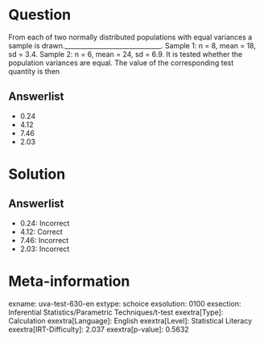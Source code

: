 Question
========

From each of two normally distributed populations with equal variances a sample is drawn.______________________________. Sample 1: n = 8, mean = 18, sd = 3.4. Sample 2: n = 6, mean = 24, sd = 6.9. It is tested whether the population variances are equal. The value of the corresponding test quantity is then

Answerlist
----------

* 0.24
* 4.12
* 7.46
* 2.03

Solution
========

Answerlist
----------

* 0.24: Incorrect
* 4.12: Correct
* 7.46: Incorrect
* 2.03: Incorrect

Meta-information
================
exname: uva-test-630-en
extype: schoice
exsolution: 0100
exsection: Inferential Statistics/Parametric Techniques/t-test
exextra[Type]: Calculation
exextra[Language]: English
exextra[Level]: Statistical Literacy
exextra[IRT-Difficulty]: 2.037
exextra[p-value]: 0.5632
